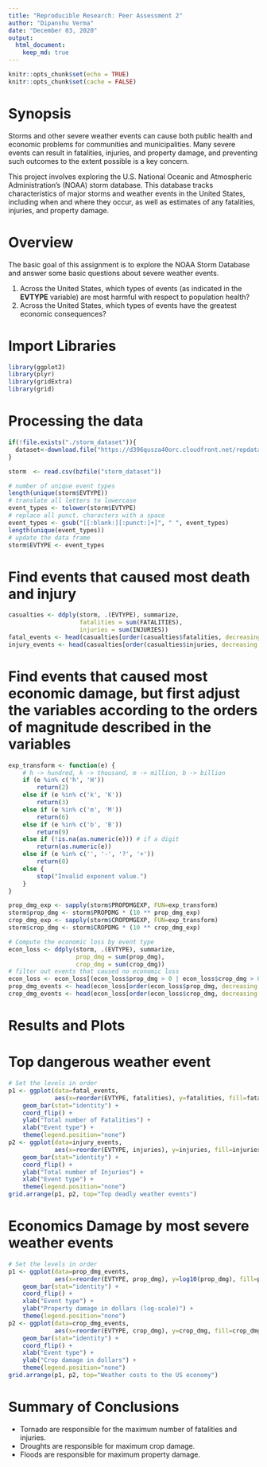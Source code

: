 ---
title: "Reproducible Research: Peer Assessment 2"
author: "Dipanshu Verma"
date: "December 03, 2020"
output: 
  html_document:
    keep_md: true
---

```{r setup, include=FALSE}
knitr::opts_chunk$set(echo = TRUE)
knitr::opts_chunk$set(cache = FALSE)
```

# Synopsis
Storms and other severe weather events can cause both public health and economic problems for communities
and municipalities. Many severe events can result in fatalities, injuries, and property damage, and
preventing such outcomes to the extent possible is a key concern.

This project involves exploring the U.S. National Oceanic and Atmospheric Administration's (NOAA) storm
database. This database tracks characteristics of major storms and weather events in the United States,
including when and where they occur, as well as estimates of any fatalities, injuries, and property damage.

# Overview
The basic goal of this assignment is to explore the NOAA Storm Database and answer some basic questions about
severe weather events.

1. Across the United States, which types of events (as indicated in the **EVTYPE** variable)
are most harmful with respect to population health?
2. Across the United States, which types of events have the greatest economic consequences?

# Import Libraries

```{r}
library(ggplot2)
library(plyr)
library(gridExtra)
library(grid)
```

# Processing the data

```{r}
if(!file.exists("./storm_dataset")){
  dataset<-download.file("https://d396qusza40orc.cloudfront.net/repdata%2Fdata%2FStormData.csv.bz2","./storm_dataset")
}

storm  <- read.csv(bzfile("storm_dataset"))
```


```{r}
# number of unique event types
length(unique(storm$EVTYPE))
# translate all letters to lowercase
event_types <- tolower(storm$EVTYPE)
# replace all punct. characters with a space
event_types <- gsub("[[:blank:][:punct:]+]", " ", event_types)
length(unique(event_types))
# update the data frame
storm$EVTYPE <- event_types
```

# Find events that caused most death and injury

```{r}
casualties <- ddply(storm, .(EVTYPE), summarize,
                    fatalities = sum(FATALITIES),
                    injuries = sum(INJURIES))
fatal_events <- head(casualties[order(casualties$fatalities, decreasing = T), ], 10)
injury_events <- head(casualties[order(casualties$injuries, decreasing = T), ], 10)
```

# Find events that caused most economic damage, but first adjust the variables according to the orders of magnitude described in the variables 
```{r}
exp_transform <- function(e) {
    # h -> hundred, k -> thousand, m -> million, b -> billion
    if (e %in% c('h', 'H'))
        return(2)
    else if (e %in% c('k', 'K'))
        return(3)
    else if (e %in% c('m', 'M'))
        return(6)
    else if (e %in% c('b', 'B'))
        return(9)
    else if (!is.na(as.numeric(e))) # if a digit
        return(as.numeric(e))
    else if (e %in% c('', '-', '?', '+'))
        return(0)
    else {
        stop("Invalid exponent value.")
    }
}
```

```{r cache=TRUE}
prop_dmg_exp <- sapply(storm$PROPDMGEXP, FUN=exp_transform)
storm$prop_dmg <- storm$PROPDMG * (10 ** prop_dmg_exp)
crop_dmg_exp <- sapply(storm$CROPDMGEXP, FUN=exp_transform)
storm$crop_dmg <- storm$CROPDMG * (10 ** crop_dmg_exp)
```


```{r}
# Compute the economic loss by event type
econ_loss <- ddply(storm, .(EVTYPE), summarize,
                   prop_dmg = sum(prop_dmg),
                   crop_dmg = sum(crop_dmg))
# filter out events that caused no economic loss
econ_loss <- econ_loss[(econ_loss$prop_dmg > 0 | econ_loss$crop_dmg > 0), ]
prop_dmg_events <- head(econ_loss[order(econ_loss$prop_dmg, decreasing = T), ], 10)
crop_dmg_events <- head(econ_loss[order(econ_loss$crop_dmg, decreasing = T), ], 10)
```

# Results and Plots

# Top dangerous weather event

```{r}
# Set the levels in order
p1 <- ggplot(data=fatal_events,
             aes(x=reorder(EVTYPE, fatalities), y=fatalities, fill=fatalities)) +
    geom_bar(stat="identity") +
    coord_flip() +
    ylab("Total number of Fatalities") +
    xlab("Event type") +
    theme(legend.position="none")
p2 <- ggplot(data=injury_events,
             aes(x=reorder(EVTYPE, injuries), y=injuries, fill=injuries)) +
    geom_bar(stat="identity") +
    coord_flip() + 
    ylab("Total number of Injuries") +
    xlab("Event type") +
    theme(legend.position="none")
grid.arrange(p1, p2, top="Top deadly weather events")
```

# Economics Damage by most severe weather events
```{r}
# Set the levels in order
p1 <- ggplot(data=prop_dmg_events,
             aes(x=reorder(EVTYPE, prop_dmg), y=log10(prop_dmg), fill=prop_dmg )) +
    geom_bar(stat="identity") +
    coord_flip() +
    xlab("Event type") +
    ylab("Property damage in dollars (log-scale)") +
    theme(legend.position="none")
p2 <- ggplot(data=crop_dmg_events,
             aes(x=reorder(EVTYPE, crop_dmg), y=crop_dmg, fill=crop_dmg)) +
    geom_bar(stat="identity") +
    coord_flip() + 
    xlab("Event type") +
    ylab("Crop damage in dollars") + 
    theme(legend.position="none")
grid.arrange(p1, p2, top="Weather costs to the US economy")
```



# Summary of Conclusions

- Tornado are responsible for the maximum number of fatalities and injuries.
- Droughts are responsible for maximum crop damage.
- Floods are responsible for maximum property damage.